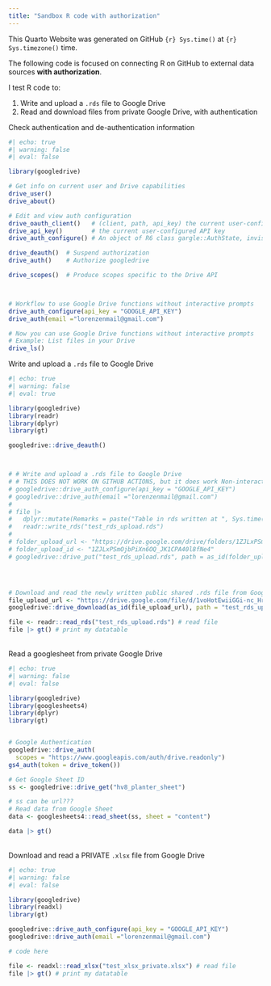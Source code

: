 ```yaml
---
title: "Sandbox R code with authorization"
---
```



::: {.callout-note title="Last Update"}
This Quarto Website was generated on GitHub `{r} Sys.time()` at `{r} Sys.timezone()` time.
:::


The following code is focused on connecting R on GitHub to external data sources **with authorization**.

I test R code to:

1. Write and upload a `.rds` file to Google Drive
1. Read and download files from private Google Drive, with authentication


Check authentication and de-authentication information
```r
#| echo: true
#| warning: false
#| eval: false

library(googledrive)

# Get info on current user and Drive capabilities
drive_user() 
drive_about() 

# Edit and view auth configuration
drive_oauth_client()   # (client, path, api_key) the current user-configured OAuth client
drive_api_key()        # the current user-configured API key
drive_auth_configure() # An object of R6 class gargle::AuthState, invisibly

drive_deauth()  # Suspend authorization
drive_auth()    # Authorize googledrive

drive_scopes()  # Produce scopes specific to the Drive API



# Workflow to use Google Drive functions without interactive prompts
drive_auth_configure(api_key = "GOOGLE_API_KEY")  
drive_auth(email ="lorenzenmail@gmail.com")

# Now you can use Google Drive functions without interactive prompts
# Example: List files in your Drive
drive_ls()
```



Write and upload a `.rds` file to Google Drive
```r
#| echo: true
#| warning: false
#| eval: true

library(googledrive)
library(readr)
library(dplyr)
library(gt)

googledrive::drive_deauth() 



# # Write and upload a .rds file to Google Drive
# # THIS DOES NOT WORK ON GITHUB ACTIONS, but it does work Non-interactive locally (with real GOOGLE_API_KEY)
# googledrive::drive_auth_configure(api_key = "GOOGLE_API_KEY") 
# googledrive::drive_auth(email ="lorenzenmail@gmail.com")
# 
# file |> 
#   dplyr::mutate(Remarks = paste("Table in rds written at ", Sys.time())) |>
#   readr::write_rds("test_rds_upload.rds")
# 
# folder_upload_url <- "https://drive.google.com/drive/folders/1ZJLxPSmOjbPiXn6OQ_JK1CPA40l8fNe4?usp=drive_link"
# folder_upload_id <- "1ZJLxPSmOjbPiXn6OQ_JK1CPA40l8fNe4"
# googledrive::drive_put("test_rds_upload.rds", path = as_id(folder_upload_id)) # upload file




# Download and read the newly written public shared .rds file from Google Drive
file_upload_url <- "https://drive.google.com/file/d/1voHotEwiiGGi-nc_HrMkw6Cmitw007wG/view?usp=drive_link"
googledrive::drive_download(as_id(file_upload_url), path = "test_rds_upload.rds", overwrite = TRUE) # download file again

file <- readr::read_rds("test_rds_upload.rds") # read file
file |> gt() # print my datatable

```


\
Read a googlesheet from private Google Drive
```r
#| echo: true
#| warning: false
#| eval: false

library(googledrive)
library(googlesheets4)
library(dplyr)
library(gt)


# Google Authentication
googledrive::drive_auth(
  scopes = "https://www.googleapis.com/auth/drive.readonly")
gs4_auth(token = drive_token())

# Get Google Sheet ID
ss <- googledrive::drive_get("hv8_planter_sheet")

# ss can be url???
# Read data from Google Sheet
data <- googlesheets4::read_sheet(ss, sheet = "content")

data |> gt()

```


\
Download and read a PRIVATE `.xlsx` file from Google Drive\
```r
#| echo: true
#| warning: false
#| eval: false

library(googledrive)
library(readxl)
library(gt)

googledrive::drive_auth_configure(api_key = "GOOGLE_API_KEY") 
googledrive::drive_auth(email ="lorenzenmail@gmail.com")

# code here

file <- readxl::read_xlsx("test_xlsx_private.xlsx") # read file
file |> gt() # print my datatable


```